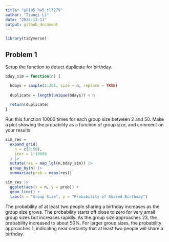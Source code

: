```yaml
---
title: "p8105_hw5_tl3279"
author: "Tianqi Li"
date: "2024-11-11"
output: github_document
---
```


```r
library(tidyverse)
```

## Problem 1

Setup the function to detect duplicate for birthday.
```r
bday_sim = function(n) {

  bdays = sample(1:365, size = n, replace = TRUE)
  
  duplicate = length(unique(bdays)) < n
  
  return(duplicate)
}
```

Run this function 10000 times for each group size between 2 and 50. Make a plot showing the probability as a function of group size, and comment on your results
```r
sim_res = 
  expand_grid(
    n = c(2:50),
    iter = 1:10000
  ) |>
  mutate(res = map_lgl(n,bday_sim)) |>
  group_by(n) |>
  summarize(prob = mean(res))

sim_res |>
  ggplot(aes(x = n, y = prob)) +
  geom_line() +
  labs(x = "Group Size", y = "Probability of Shared Birthday")
```
The probability of at least two people sharing a birthday increases as the group size grows. The probability starts off close to zero for very small group sizes but increases rapidly. As the group size approaches 23, the  probability increased to about 50%. For larger group sizes, the probability approaches 1, indicating near certainty that at least two people will share a birthday.

